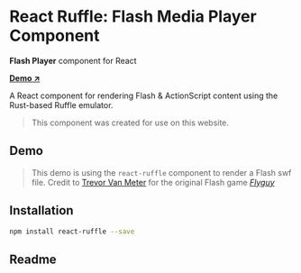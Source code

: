 # React Ruffle: Flash Media Player Component

<Lead>**Flash Player** component for React</Lead>

<Lead>**[Demo ↗](https://65328f2ac70fb72ddb74ff4b-dkqemsvtwg.chromatic.com)**</Lead>

A React component for rendering Flash & ActionScript content using the Rust-based Ruffle emulator.

> This component was created for use on this website.

## Demo

<Flash name="react-ruffle/flyguy" />

> This demo is using the `react-ruffle` component to render a Flash swf file. Credit to [Trevor Van Meter](https://www.heytvm.com/work) for the original Flash game [_Flyguy_](https://en.wikipedia.org/wiki/Fly_Guy_(video_game))

## Installation

```sh npm2yarn
npm install react-ruffle --save
```

## Readme

<Readme username='lacymorrow' repo='react-ruffle' />
